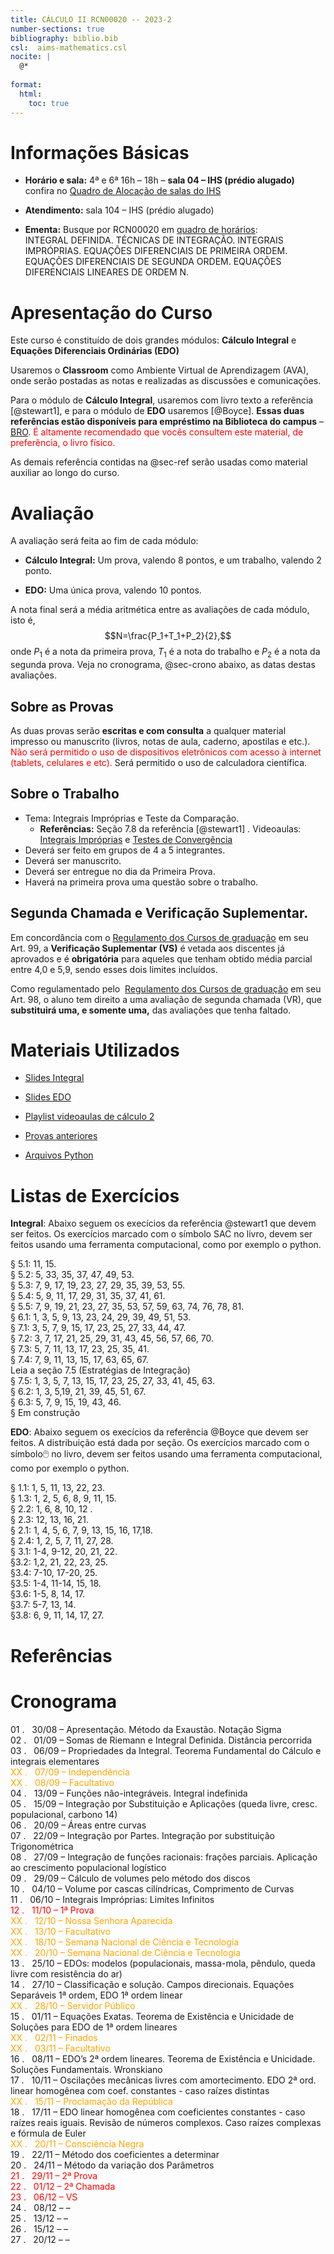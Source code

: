 ```yaml
---
title: CÁLCULO II RCN00020 -- 2023-2
number-sections: true
bibliography: biblio.bib
csl:  aims-mathematics.csl
nocite: |
  @*
  
format:
  html:
    toc: true
---
```

# Informações Básicas

-  **Horário e sala:** 4ª e 6ª 16h -- 18h -- **sala 04 -- IHS (prédio alugado)**\
confira no [Quadro de Alocação de salas do IHS](http://200.159.243.2:10032/home/index_simples)

-  **Atendimento:** sala 104 -- IHS (prédio alugado)

-  **Ementa:** Busque por RCN00020 em [quadro de horários](https://app.uff.br/graduacao/quadrodehorarios/):\
INTEGRAL DEFINIDA. TÉCNICAS DE INTEGRAÇÃO. INTEGRAIS IMPRÓPRIAS. EQUAÇÕES DIFERENCIAIS 
DE  PRIMEIRA  ORDEM.  EQUAÇÕES  DIFERENCIAIS  DE  SEGUNDA  ORDEM.  EQUAÇÕES  DIFERENCIAIS
LINEARES DE ORDEM N.

# Apresentação do Curso

Este curso é constituído de dois grandes módulos: **Cálculo Integral** e **Equações Diferenciais Ordinárias (EDO)**

Usaremos o **Classroom** como Ambiente Virtual de Aprendizagem (AVA), onde serão postadas as notas e realizadas as discussões e comunicações.


Para o módulo de **Cálculo Integral**, usaremos com livro texto a referência [@stewart1], e para o módulo de **EDO** usaremos [@Boyce]. **Essas duas referências estão disponíveis para empréstimo na Biblioteca do campus** -- [BRO](https://bibliotecas.uff.br/bro/). <span style="color:red">É altamente recomendado que vocês consultem este material, de preferência, o livro físico.</span>

As demais referência contidas na @sec-ref serão usadas como material auxiliar ao longo do curso.\


# Avaliação

A avaliação será feita ao fim de cada módulo:

- **Cálculo Integral:** Um prova, valendo 8 pontos, e um trabalho, valendo 2 ponto.

- **EDO:** Uma única prova, valendo 10 pontos.

A nota final será a média aritmética entre as avaliações de cada módulo, isto é, 
$$N=\frac{P_1+T_1+P_2}{2},$$
onde $P_1$ é a nota da primeira prova, $T_1$ é a nota do trabalho e $P_2$ é a nota da segunda prova. Veja no cronograma, @sec-crono abaixo, as datas destas avaliações. 

## Sobre as Provas

As duas provas serão **escritas e com consulta** a qualquer material impresso ou manuscrito (livros, notas de aula, caderno, apostilas e etc.). <span style="color:red"> Não será permitido o uso de dispositivos eletrônicos com acesso à internet (tablets, celulares e etc).</span> Será permitido o uso de calculadora científica.


## Sobre o Trabalho

- Tema: Integrais Impróprias e Teste da Comparação. 
    - **Referências:** Seção 7.8 da referência [@stewart1] . Videoaulas: [Integrais Impróprias](https://youtu.be/UqpxSNmyGPI) e [Testes de Convergência ](https://youtu.be/e-SFGQVi-ys)
- Deverá ser feito em grupos de 4 a 5 integrantes.
- Deverá ser manuscrito.
- Deverá ser entregue no dia da Primeira Prova. 
- Haverá na primeira prova uma questão sobre o trabalho.



## Segunda Chamada e Verificação Suplementar.

Em concordância com o [Regulamento dos Cursos de graduação](http://www.uff.br/sites/default/files/001-2015_regulamento_do_curso_de_graduacao_0.pdf#page=55) em seu Art. 99, a **Verificação Suplementar (VS)** é vetada aos discentes já aprovados e é **obrigatória** para aqueles que tenham obtido média parcial entre 4,0 e 5,9, sendo esses dois limites incluídos.

Como regulamentado pelo  [Regulamento dos Cursos de graduação](http://www.uff.br/sites/default/files/001-2015_regulamento_do_curso_de_graduacao_0.pdf#page=55) em seu Art. 98, o aluno tem direito a uma avaliação de segunda chamada (VR), que **substituirá uma, e somente uma,** das avaliações que tenha faltado.

# Materiais Utilizados

-   [Slides Integral](integral.pdf)

-   [Slides EDO](edo.pdf)

-   [Playlist videoaulas de cálculo 2](https://youtube.com/playlist?list=PLMbyf27J7J7iKWn_2dpxRE1SMeosAZTEY)

-   [Provas anteriores](provas/)

-   [Arquivos Python](https://drive.google.com/drive/folders/1W8BtIjg4IzpDbCOs62NCT-WJH8SwVk44)

# Listas de Exercícios

**Integral**: Abaixo seguem os execícios da referência @stewart1 que devem ser feitos. Os exercícios marcado com o símbolo SAC no livro, devem ser feitos usando uma ferramenta computacional, como por exemplo o python.

§ 5.1: 11, 15.\
§ 5.2: 5, 33, 35, 37, 47, 49, 53.\
§ 5.3: 7, 9, 17, 19, 23, 27, 29, 35, 39, 53, 55.\
§ 5.4: 5, 9, 11, 17, 29, 31, 35, 37, 41, 61.\
§ 5.5: 7, 9, 19, 21, 23, 27, 35, 53, 57, 59, 63, 74, 76, 78, 81.\
§ 6.1: 1, 3, 5, 9, 13, 23, 24, 29, 39, 49, 51, 53.\
§ 7.1: 3, 5, 7, 9, 15, 17, 23, 25, 27, 33, 44, 47.\
§ 7.2: 3, 7, 17, 21, 25, 29, 31, 43, 45, 56, 57, 66, 70.\
§ 7.3: 5, 7, 11, 13, 17, 23, 25, 35, 41.\
§ 7.4: 7, 9, 11, 13, 15, 17, 63, 65, 67.\
Leia a seção 7.5 (Estratégias de Integração)\
§ 7.5: 1, 3, 5, 7, 13, 15, 17, 23, 25, 27, 33, 41, 45, 63.\
§ 6.2: 1, 3, 5,19, 21, 39, 45, 51, 67.\
§ 6.3: 5, 7, 9, 15, 19, 43, 46.\
§ Em construção

**EDO**: Abaixo seguem os execícios da referência @Boyce que devem ser feitos. A distribuição está dada por seção. Os exercícios marcado com o símbolo🖱️​ no livro, devem ser feitos usando uma ferramenta computacional, como por exemplo o python.

§ 1.1: 1, 5, 11, 13, 22, 23.\
§ 1.3: 1, 2, 5, 6, 8, 9, 11, 15.\
§ 2.2: 1, 6, 8, 10, 12 .\
§ 2.3: 12, 13, 16, 21.\
§ 2.1: 1, 4, 5, 6, 7, 9, 13, 15, 16, 17,18.\
§ 2.4: 1, 2, 5, 7, 11, 27, 28.\
§ 3.1: 1-4, 9-12, 20, 21, 22.\
§3.2: 1,2, 21, 22, 23, 25.\
§3.4: 7-10, 17-20, 25.\
§3.5: 1-4, 11-14, 15, 18.\
§3.6: 1-5, 8, 14, 17.\
§3.7: 5-7, 13, 14.\
§3.8: 6, 9, 11, 14, 17, 27.

# Referências {#sec-ref}


::: {#refs}
:::



# Cronograma {#sec-crono}

01 . &nbsp; 30/08  --  Apresentação. Método da Exaustão. Notação Sigma \
02 . &nbsp; 01/09  --  Somas de Riemann e Integral Definida. Distância percorrida \
03 . &nbsp; 06/09  --  Propriedades da Integral. Teorema Fundamental do Cálculo e integrais elementares \
<span style="color:orange"> XX . &nbsp; 07/09  --  Independência </span> \
<span style="color:orange"> XX . &nbsp; 08/09  --  Facultativo </span> \
04 . &nbsp; 13/09  --  Funções não-integráveis. Integral indefinida \
05 . &nbsp; 15/09  --  Integração por Substituição e Aplicações (queda livre, cresc. populacional, carbono 14) \
06 . &nbsp; 20/09  --  Áreas entre curvas \
07 . &nbsp; 22/09  --  Integração por Partes. Integração por substituição Trigonométrica \
08 . &nbsp; 27/09  --  Integração de funções racionais: frações parciais. Aplicação ao crescimento populacional logístico \
09 . &nbsp; 29/09  --  Cálculo de volumes pelo método dos discos \
10 . &nbsp; 04/10  --  Volume por cascas cilíndricas, Comprimento de Curvas \
11 . &nbsp; 06/10  --  Integrais Impróprias: Limites Infinitos \
<span style="color:red"> 12 . &nbsp; 11/10  --   1ª Prova </span> \
<span style="color:orange"> XX . &nbsp; 12/10  --  Nossa Senhora Aparecida </span> \
<span style="color:orange"> XX . &nbsp; 13/10  --  Facultativo </span> \
<span style="color:orange"> XX . &nbsp; 18/10  --  Semana Nacional de Ciência e Tecnologia </span> \
<span style="color:orange"> XX . &nbsp; 20/10  --  Semana Nacional de Ciência e Tecnologia </span> \
13 . &nbsp; 25/10  --  EDOs: modelos (populacionais, massa-mola, pêndulo, queda livre com resistência do ar) \
14 . &nbsp; 27/10  --  Classificação e solução. Campos direcionais. Equações Separáveis 1ª ordem, EDO 1ª ordem linear \
<span style="color:orange"> XX . &nbsp; 28/10  --  Servidor Público </span> \
15 . &nbsp; 01/11  --  Equações Exatas. Teorema de Existência e Unicidade de Soluções para EDO de 1ª ordem lineares \
<span style="color:orange"> XX . &nbsp; 02/11  --  Finados </span> \
<span style="color:orange"> XX . &nbsp; 03/11  --  Facultativo </span> \
16 . &nbsp; 08/11  --  EDO’s 2ª ordem lineares. Teorema de Existência e Unicidade. Soluções Fundamentais. Wronskiano \
17 . &nbsp; 10/11  --  Oscilações mecânicas livres com amortecimento. EDO 2ª ord. linear homogênea com coef. constantes - caso raízes distintas \
<span style="color:orange"> XX . &nbsp; 15/11  --  Proclamação da República </span> \
18 . &nbsp; 17/11  --  EDO linear homogênea com coeficientes constantes - caso raízes reais iguais. Revisão de números complexos. Caso raízes complexas e fórmula de Euler \
<span style="color:orange"> XX . &nbsp; 20/11  --  Consciência Negra </span> \
19 . &nbsp; 22/11  --  Método dos coeficientes a determinar \
20 . &nbsp; 24/11  --  Método da variação dos Parâmetros \
<span style="color:red">21 . &nbsp; 29/11  --   2ª Prova \
22 . &nbsp; 01/12  --  2ª Chamada \
23 . &nbsp; 06/12  --  VS</span> \
24 . &nbsp; 08/12  --   --  \
25 . &nbsp; 13/12  --   --  \
26 . &nbsp; 15/12  --   --  \
27 . &nbsp; 20/12  --   --  \